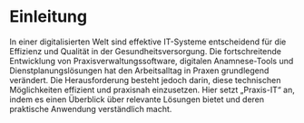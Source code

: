# Einleitung

In einer digitalisierten Welt sind effektive IT-Systeme entscheidend für die Effizienz und Qualität in der Gesundheitsversorgung. Die fortschreitende Entwicklung von Praxisverwaltungssoftware, digitalen Anamnese-Tools und Dienstplanungslösungen hat den Arbeitsalltag in Praxen grundlegend verändert. Die Herausforderung besteht jedoch darin, diese technischen Möglichkeiten effizient und praxisnah einzusetzen. Hier setzt „Praxis-IT“ an, indem es einen Überblick über relevante Lösungen bietet und deren praktische Anwendung verständlich macht.